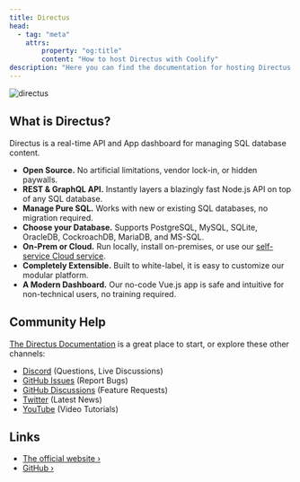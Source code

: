 ```yaml
---
title: Directus
head:
  - tag: "meta"
    attrs:
        property: "og:title"
        content: "How to host Directus with Coolify"
description: "Here you can find the documentation for hosting Directus with Coolify."
---
```



<Badge text="One-click setup." variant="note" size="large" />

![directus](https://user-images.githubusercontent.com/522079/158864859-0fbeae62-9d7a-4619-b35e-f8fa5f68e0c8.png)

## What is Directus?

Directus is a real-time API and App dashboard for managing SQL database content.

- **Open Source.** No artificial limitations, vendor lock-in, or hidden paywalls.
- **REST & GraphQL API.** Instantly layers a blazingly fast Node.js API on top of any SQL database.
- **Manage Pure SQL.** Works with new or existing SQL databases, no migration required.
- **Choose your Database.** Supports PostgreSQL, MySQL, SQLite, OracleDB, CockroachDB, MariaDB, and MS-SQL.
- **On-Prem or Cloud.** Run locally, install on-premises, or use our
  [self-service Cloud service](https://directus.io/pricing).
- **Completely Extensible.** Built to white-label, it is easy to customize our modular platform.
- **A Modern Dashboard.** Our no-code Vue.js app is safe and intuitive for non-technical users, no training required.

## Community Help

[The Directus Documentation](https://docs.directus.io) is a great place to start, or explore these other channels:

- [Discord](https://directus.chat) (Questions, Live Discussions)
- [GitHub Issues](https://github.com/directus/directus/issues) (Report Bugs)
- [GitHub Discussions](https://github.com/directus/directus/discussions) (Feature Requests)
- [Twitter](https://twitter.com/directus) (Latest News)
- [YouTube](https://www.youtube.com/c/DirectusVideos/featured) (Video Tutorials)

## Links

- [The official website ›](https://directus.io)
- [GitHub ›](https://github.com/directus/directus)
